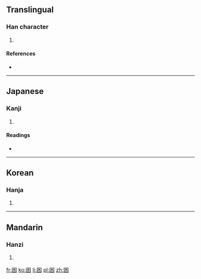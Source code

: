 ==Translingual==

===Han character===
{{Han char|rn=31|rad=囗|as=04|sn=7|four=|canj=田水 (WE)}}

# {{defn|Han|sort=囗04}}

====References====
* {{Han ref|kx=0217.090|dkj=04706|dj=0444.120|hdz=10715.030|uh=56E6|ud=22246}}

----

==Japanese==

===Kanji===
{{ja-kanji|grade=|rs=囗04}}

# {{defn|Japanese|sort=囗04}}

====Readings====
* {{ja-readings|on=[[えん]] (en)|kun=[[ふち]] (fuchi)}}

----

==Korean==

===Hanja===
{{ko-hanja|hangeul=연|rv=yeon|mr=yŏn}}

# {{defn|Korean|sort=囗04}}

----

==Mandarin==

===Hanzi===
{{cmn-hanzi|pin=[[yuān]] ([[yuan1]])|wg=yüan<sup>1</sup>}}

# {{defn|Mandarin|sort=囗04}}

[[fr:囦]]
[[ko:囦]]
[[li:囦]]
[[pl:囦]]
[[zh:囦]]